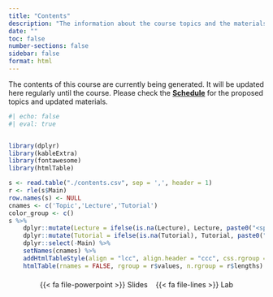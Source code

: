 ```yaml
---
title: "Contents"
description: "The information about the course topics and the materials related to each topic can be found here"
date: ""
toc: false
number-sections: false
sidebar: false
format: html
---
```


::: {.callout-note} 

The contents of this course are currently being generated. It will be updated here regularly until the course. 
Please check the [**Schedule**](https://nbisweden.github.io/workshop-data-visualization-r/2505/home_schedule.html) for the proposed topics and updated materials.

:::

```r
#| echo: false
#| eval: true


library(dplyr)
library(kableExtra)
library(fontawesome)
library(htmlTable)

s <- read.table("./contents.csv", sep = ',', header = 1)
r <- rle(s$Main)
row.names(s) <- NULL
cnames <- c('Topic','Lecture','Tutorial')
color_group <- c()
s %>%
    dplyr::mutate(Lecture = ifelse(is.na(Lecture), Lecture, paste0("<span><a class='marker' href='", Lecture, "'>", fa("fas fa-file-powerpoint"), "</a></span>"))) %>%
    dplyr::mutate(Tutorial = ifelse(is.na(Tutorial), Tutorial, paste0("<span><a class='marker' href='", Tutorial, "'>", fa("fas fa-file-lines"), "</a></span>"))) %>%
    dplyr::select(-Main) %>%
    setNames(cnames) %>%
    addHtmlTableStyle(align = "lcc", align.header = "ccc", css.rgroup = "color:#95b540;font-weight:800;", css.cell = "padding-right:1em;") %>%
    htmlTable(rnames = FALSE, rgroup = r$values, n.rgroup = r$lengths)
```


<!-- marker legend -->
<p class="small" style="margin-top:20px;text-align:center;">
<span>
<span style="margin-left:6px; margin-right:6px;">
{{< fa file-powerpoint >}}  Slides
</span>
<span style="margin-left:6px; margin-right:6px;">
{{< fa file-lines >}}  Lab
</span>
</span>
</p>

